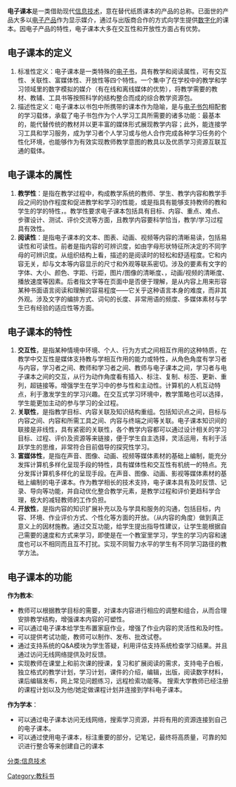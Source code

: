 
{{Expand |time=2011-04-09T12:44:09+00:00 }}
{{Unreferenced |time=2011-04-09T12:42:14+00:00 }}
'''电子课本'''是一类借助现代[[信息技术|信息技术]]，意在替代纸质课本的产品的总称。已面世的产品大多以[[电子产品|电子产品]]作为显示媒介，通过与出版商合作的方式向学生提供[[数字化|数字化]]的课本。因电子产品的特性，电子课本大多在交互性和开放性方面占有优势。
== 电子课本的定义 ==
# 标准性定义：电子课本是一类特殊的[[电子书|电子书]]，具有教学和阅读属性，可有交互性、关联性、富媒体性、开放性等四个特性。一个集中了在学校中的教学和学习领域里的数字模拟的媒介（有在线和离线媒体的优势），将教学需要的教材、教辅、工具书等按照科学的结构整合而成的综合教学资源包。
# 描述性定义：电子课本以书包中所携带的课本作为隐喻，是与[[电子书包|电子书包]]相配套的学习载体，承载了电子书包作为个人学习工具所需要的诸多功能：最基本的，能代替传统的教材并以更丰富的媒体形式展现教学内容；此外，能连接学习工具和学习服务，成为学习者个人学习或与他人合作完成各种学习任务的个性化环境，也能够作为有效实现教师教学意图的教具以及优质学习资源互联互通的载体。

== 电子课本的属性 ==
# ''' 教学性'''：是指在教学过程中，构成教学系统的教师、学生、教学内容和教学手段之间的协作程度和促进教学和学习的性能，或是指具有能够支持教师的教和学生的学的特性，。教学性要求电子课本包括具有目标、内容、重点、难点、步骤设计、测试、评价交流等方面，且教学内容要科学恰当，教学/学习过程具有效性。
# '''阅读性'''：是指电子课本的文本、图表、动画、视频等内容的清晰易读，包括易读性和可读性。前者是指内容的可辨识度，如由字母形状特征所决定的不同字母的可辨识度。从组织结构上看，描述的是阅读时的轻松和舒适程度。它和内容无关，却与文本等内容显示的尺寸和外观等联系密切。涉及的要素有文字的字体、大小、颜色、字距、行距，图片/图像的清晰度、，动画/视频的清晰度、播放速度等因素。后者指文字等在页面中是否便于理解，是从内容上用来形容某种书面语言阅读和理解的容易程度——它关乎这种语言本身的难度，而非其外观。涉及文字的编排方式、词句的长度、非常用语的频度、多媒体素材与学生已有经验的适应性等方面。
== 电子课本的特性 ==
#'''交互性'''，是指某种情境中环境、个人、行为方式之间相互作用的这种特质，在教学中交互性是媒体支持教与学相互作用的能力或特性，从角色角度有学习者与内容，学习者之间、教师和学习者之间、教师与电子课本之间，学习者与电子课本之间的交互，从行为动作角度看有插入、标注、复制、标签、更新、重列，超链接等。增强学生在学习中的参与性和主动性。计算机的人机互动特点，利于激发学生的学习兴趣。在交互式学习环境中，教学策略也可以选择，学生能更加主动的参与学习的全过程。
#'''关联性'''，是指教学目标、内容关联及知识结构重组。包括知识点之间，目标与内容之间、内容和所需工具之间、内容与终端之间等关联。电子课本知识间的联接是非线性，具有紧密的关联性，各个教学内容都可以通过设计相关的学习目标、过程、评价及资源等来链接，便于学生自主选择，灵活运用，有利于活跃学生的思维，非常符合目前倡导的探究性学习。
#'''富媒体性'''，是指在声音、图像、动画、视频等媒体素材的基础上编制，能充分发挥计算机多样化呈现手段的特性，具有媒体性和交互性有机统一的特点。充分发挥计算机多样化的呈现手段。在声音、图像、动画、影视等媒体素材的基础上编制的电子课本。作为教学相长的技术支持，电子课本具有及时反馈、记录、导向等功能，并自动优化整合教学元素，是教学过程和评价更趋科学合理，极大的减轻教师的工作负担。
#'''开放性'''，是指内容的知识扩展补充以及与学具和服务的沟通，包括目标，内容、环境、作业评价方式、个性化等方面的开放。（从内容的角度）做到真正意义上的因材施教。通过交互功能，给学生提出指导性建议，让学生能根据自己需要的速度和方式来学习，即使是在一个教室里学习，学生的学习内容和速度也可以不相同而且互不打扰。实现不同智力水平的学生有不同学习路径的教学方法。
== 电子课本的功能 ==
'''作为教本''':
* 教师可以根据教学目标的需要，对课本内容进行相应的调整和组合，从而合理安排教学结构，增强课本内容的可塑性。 
* 可以通过电子课本给学生布置家庭作业，增强了作业内容的灵活性和及时性。
* 可以提供考试功能，教师可以制作、发布、批改试卷。 
* 通过支持系统的Q&A模块为学生答疑，利用评估支持系统检查学习结果。并且通过访问无线网络提供及时反馈。
* 实现教师在课堂上和前次课的授课，复习和扩展阅读的需求，支持电子白板，独立格式的教学计划，学习计划，课件的介绍，编辑，出版，阅读数字材料，课后编辑发布，网上常见问题练习，远程检索功能等。 搜索大学教师已经注册的课程计划以及为他/她定做课程计划并连接到学科电子课本。 
'''作为学本'''：
* 可以通过电子课本访问无线网络，搜索学习资源，并将有用的资源连接到自己的电子课本。
* 可以通过使用电子课本，标注重要的部分，记笔记，最终将高质量，可靠的知识进行整合等来创建自己的课本

[[分类:信息技术|分类:信息技术]]
[[Category:教科书|Category:教科书]]
